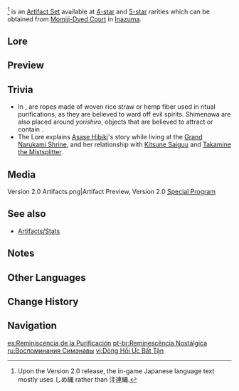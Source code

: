 {{Artifact Set Infobox
|id        = 515
|flower    = Entangling Bloom
|plume     = Shaft of Remembrance
|sands     = Morning Dew's Moment
|goblet    = Hopeful Heart
|circlet   = Capricious Visage
|2pcBonus  = [[ATK]] +18%
|4pcBonus  = When casting an [[Elemental Skill]], if the character has 15 or more [[Energy]], they lose 15 Energy and [[Normal Attack|Normal]]/[[Charged Attack|Charged]]/[[Plunging Attack]] DMG is increased by 50% for 10s. This effect will not trigger again during that duration.
|source4.1 = [[Momiji-Dyed Court]]
|source5.1 = [[Momiji-Dyed Court]]
|eff_att1  = ATK Increase
|eff_att2  = Normal Attack DMG Increase
|eff_att3  = Charged Attack DMG Increase
|eff_att4  = Plunging Attack DMG Increase
|eff_att5  = Energy Decrease
|eff_att6  = Elemental Skill
|eff_att7  = Other DMG Bonus
|eff_att8  = Energy
}}
{{Lang|'''Shimenawa's Reminiscence'''|ja={{Rubi|追|つい|憶|おく}}のしめ{{Rubi|縄|なわ}}|ja_rm=tsuioku no shimenawa}}<ref group="Note">Upon the Version 2.0 release, the in-game Japanese language text mostly uses しめ縄 rather than 注連縄.</ref> is an [[Artifact Set]] available at [[:Category:4-Star Artifacts|4-star]] and [[:Category:5-Star Artifacts|5-star]] rarities which can be obtained from [[Momiji-Dyed Court]] in [[Inazuma]].

==Lore==
{{ArtifactLore}}

==Preview==
{{Preview
|file    = Artifact Shimenawa's Reminiscence Passive
|caption = 4-Piece Bonus
}}

==Trivia==
*In {{w|Shinto}}, {{w|shimenawa}} are ropes made of woven rice straw or hemp fiber used in ritual purifications, as they are believed to ward off evil spirits. Shimenawa are also placed around ''yorishiro'', objects that are believed to attract or contain {{Lang|{{w|kami}} (spirits)|ja={{Rubi|神|かみ}}}}.
*The Lore explains [[Asase Hibiki]]'s story while living at the [[Grand Narukami Shrine]], and her relationship with [[Kitsune Saiguu]] and [[Takamine the Mistsplitter]].

==Media==
<gallery hideaddbutton="true" captionalign="center">
Version 2.0 Artifacts.png|Artifact Preview, Version 2.0 [[Special Program]]
</gallery>

==See also==
*[[Artifacts/Stats]]

==Notes==
{{Reflist|note=1}}

==Other Languages==
{{Other Languages
|en      = Shimenawa's Reminiscence
|zhs     = 追忆之注连
|zhs_rm  = Zhuīyì zhī Zhùlián
|zht     = 追憶之注連
|zht_rm  = Zhuīyì zhī Zhùlián
|zh_tl   = Memory's Shimenawa
|ja      = 追憶のしめ縄
|ja_rm   = Tsuioku no Shimenawa
|ja_tl   = Memory's Shimenawa
|ko      = 추억의 시메나와
|ko_rm   = Chu'eok-ui Simenawa
|ko_tl   = Memory's Shimenawa
|es      = Reminiscencia de la purificación
|es_tl   = Reminiscense of the Purification
|fr      = Réminiscence nostalgique
|fr_tl   = Nostalgic Reminiscence
|ru      = Воспоминания Симэнавы
|ru_tl   = Shimenawa's Reminiscence
|th      = Shimenawa's Reminiscence
|vi      = Dòng Hồi Ức {{tt|Bất Tận|不盡}}
|vi_tl   = Never-Ending Flow of Reminiscence
|de      = Gedenken an Shimenawa
|de_tl   = Reminiscence of Shimenawa
|id      = Shimenawa's Reminiscence
|pt      = Reminescência Nostálgica
|pt_tl   = Nostalgic Reminiscence
|zh_note = “注连” is based on the kanji of ''Shimenawa'' "注連縄".
}}

==Change History==
{{Change History|2.0}}

==Navigation==
{{Artifact Navbox}}

[[es:Reminiscencia de la Purificación]]
[[pt-br:Reminescência Nostálgica]]
[[ru:Воспоминания Симэнавы]]
[[vi:Dòng Hồi Ức Bất Tận]]